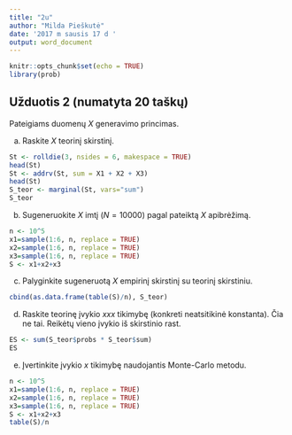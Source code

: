 ```yaml
---
title: "2u"
author: "Milda Pieškutė"
date: '2017 m sausis 17 d '
output: word_document
---
```


```r
knitr::opts_chunk$set(echo = TRUE)
library(prob)
```

## Užduotis 2 (numatyta 20 taškų)

Pateigiams duomenų $X$ generavimo princimas.


a) Raskite $X$ teorinį skirstinį.

```r
St <- rolldie(3, nsides = 6, makespace = TRUE)
head(St)
St <- addrv(St, sum = X1 + X2 + X3)
head(St)
S_teor <- marginal(St, vars="sum")
S_teor
```

b) Sugeneruokite $X$ imtį ($N=10000$) pagal pateiktą $X$ apibrėžimą.
```r
n <- 10^5
x1=sample(1:6, n, replace = TRUE)
x2=sample(1:6, n, replace = TRUE)
x3=sample(1:6, n, replace = TRUE)
S <- x1+x2+x3
```


c) Palyginkite sugeneruotą $X$ empirinį skirstinį su teorinį skirstiniu.
```r
cbind(as.data.frame(table(S)/n), S_teor)
```


d) Raskite teorinę įvykio $xxx$ tikimybę (konkreti neatsitikinė konstanta). Čia ne tai. Reikėtų vieno įvykio iš skirstinio rast. 
```r
ES <- sum(S_teor$probs * S_teor$sum)
ES
```


e) Įvertinkite įvykio $x$ tikimybę naudojantis Monte-Carlo metodu.
```r
n <- 10^5
x1=sample(1:6, n, replace = TRUE)
x2=sample(1:6, n, replace = TRUE)
x3=sample(1:6, n, replace = TRUE)
S <- x1+x2+x3
table(S)/n

```
